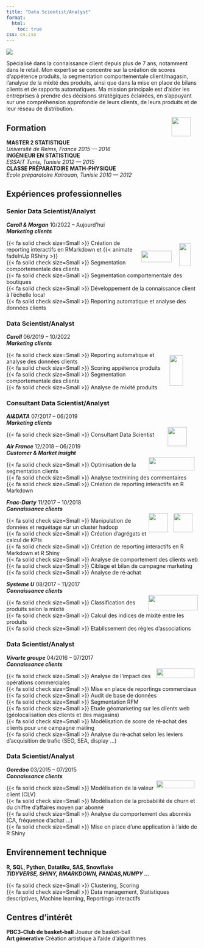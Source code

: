 ```yaml
---
title: "Data Scientist/Analyst"
format:
  html:
    toc: true
css: cv.css
---
```


::: {.animate__animated .animate__fadeInUp}
 
<img src="img/Abde.jpg"  class="imgcv">
<br>

<p class="auto">
Spécialisé dans la connaissance client depuis plus de 7 ans, notamment dans le retail. Mon expertise se concentre sur la création de scores d'appétence produits, la segmentation comportementale client/magasin, l'analyse de la mixité des produits, ainsi que dans la mise en place de bilans clients et de rapports automatiques. Ma mission principale est d'aider les entreprises à prendre des décisions stratégiques éclairées, en s'appuyant sur une compréhension approfondie de leurs clients, de leurs produits et de leur réseau de distribution. </p> ![](img/logo.png){width=50px height=50px style="float:right; margin-right:20px;"}

:::

::: {.animate__animated .animate__fadeInUp}

## Formation

**MASTER 2 STATISTIQUE** <br>*Université de Reims, France*  [*2015 --- 2016*]{.cvdate} <br>
**INGÉNIEUR EN STATISTIQUE** <br> *ESSAIT Tunis, Tunisie*  [*2012 --- 2015*]{.cvdate}<br>
**CLASSE PRÉPARATOIRE MATH‑PHYSIQUE**  <br> *Ecole préparatoire Kairouan, Tunisie*  [*2010 --- 2012*]{.cvdate} 

:::

::: {.animate__animated .animate__fadeInUp}

## Expériences professionnelles 

### Senior Data Scientist/Analyst

***Caroll & Morgan*** [10/2022 -- Aujourd'hui]{.cvdate} <br> ![](img/crl-dark.png){width=30px height=60px style="float:right; margin-right:20px; margin-top:40px"} ![](img/mgn-dark.png){width=80px height=30px style="float:right; margin-right:20px; margin-top:60px"} 
***Marketing clients***

{{< fa solid check size=Small >}} Création de reporting interactifs en RMarkdown et {{< animate fadeInUp RShiny >}} <br>
{{< fa solid check size=Small >}} Segmentation comportementale des clients <br>
{{< fa solid check size=Small >}} Segmentation comportementale des boutiques <br>
{{< fa solid check size=Small >}} Développement de la connaissance client à l’échelle local <br>
{{< fa solid check size=Small >}} Reporting automatique et analyse des données clients <br>

### Data Scientist/Analyst

***Caroll*** [06/2019 -- 10/2022]{.cvdate} <br> ![](img/crl-dark.png){width=35px height=80px style="float:right; margin-right:40px; margin-top:40px"} 
***Marketing clients***

:::

::: {.animate__animated .animate__fadeInUp}

{{< fa solid check size=Small >}} Reporting automatique et analyse des données clients <br>
{{< fa solid check size=Small >}} Scoring appétence produits <br>
{{< fa solid check size=Small >}} Segmentation comportementale des clients <br>
{{< fa solid check size=Small >}} Analyse de mixité produits <br>

### Consultant Data Scientist/Analyst {style="page-break-before: always"}

***AI&DATA*** [07/2017 -- 06/2019]{.cvdate} <br> ![](img/aid.png){width=50px height=50px style="float:right; margin-right:30px; margin-top:20px"} 
***Marketing clients***

{{< fa solid check size=Small >}} Consultant Data Scientist

***Air France*** [12/2018 -- 06/2019]{.cvdate} <br> ![](img/airfrance-dark.png){width=120px height=35px style="float:right; margin-right:10px; margin-top:20px"} 
***Customer & Market insight***

{{< fa solid check size=Small >}} Optimisation de la segmentation clients <br>
{{< fa solid check size=Small >}} Analyse textmining des commentaires <br>
{{< fa solid check size=Small >}} Création de reporting interactifs en R Markdown <br>

***Fnac‑Darty*** [11/2017 -- 10/2018]{.cvdate} <br> ![](img/fnac.png){width=50px height=50px style="float:right; margin-right:15px; margin-top:20px"} ![](img/Darty-dark.png){width=50px height=50px style="float:right; margin-right:15px; margin-top:20px"}
***Connaissance clients***

{{< fa solid check size=Small >}} Manipulation de données et requétage sur un cluster hadoop <br>
{{< fa solid check size=Small >}} Création d’agrégats et calcul de KPIs <br>
{{< fa solid check size=Small >}} Création de reporting interactifs en R Markdown et R Shiny <br>
{{< fa solid check size=Small >}} Analyse de comportement des clients web <br>
{{< fa solid check size=Small >}} Ciblage et bilan de campagne marketing <br>
{{< fa solid check size=Small >}} Analyse de ré‑achat <br>

***Systeme U*** [08/2017 -- 11/2017]{.cvdate} <br> ![](img/Systeme_U_2009_logo.png){width=130px height=40px style="float:right; margin-right:1px; margin-top:20px"} 
***Connaissance clients***

{{< fa solid check size=Small >}} Classification des produits selon la mixité <br>
{{< fa solid check size=Small >}} Calcul des indices de mixité entre les produits <br>
{{< fa solid check size=Small >}} Etablissement des règles d’associations <br>

### Data Scientist/Analyst
***Vivarte groupe*** [04/2016 -- 07/2017]{.cvdate} <br> ![](img/vivarte-dark.png){width=100px height=25px style="float:right; margin-right:10px; margin-top:20px"} 
***Connaissance clients***

{{< fa solid check size=Small >}} Analyse de l’impact des opérations commerciales <br>
{{< fa solid check size=Small >}} Mise en place de reportings commerciaux <br>
{{< fa solid check size=Small >}} Audit de base de données <br>
{{< fa solid check size=Small >}} Segmentation RFM <br>
{{< fa solid check size=Small >}} Etude géomarketing sur les clients web (géolocalisation des clients et des magasins) <br>
{{< fa solid check size=Small >}} Modélisation de score de ré‑achat des clients pour une campagne mailing <br>
{{< fa solid check size=Small >}} Analyse du ré‑achat selon les leviers d’acquisition de trafic (SEO, SEA, display …) <br>

### Data Scientist/Analyst {style="page-break-before: always"} 
***Ooredoo*** [03/2015 -- 07/2015]{.cvdate} <br> ![](img/Ooredoo.png){width=100px height=20px style="float:right; margin-right:10px; margin-top:20px"} 
***Connaissance clients***

{{< fa solid check size=Small >}} Modélisation de la valeur client (CLV) <br>
{{< fa solid check size=Small >}} Modélisation de la probabilité de churn et du chiffre d’affaires moyen par abonné <br>
{{< fa solid check size=Small >}} Analyse du comportement des abonnés (CA, fréquence d’achat …) <br>
{{< fa solid check size=Small >}} Mise en place d’une application à l’aide de R Shiny <br>

:::

::: {.animate__animated .animate__fadeInUp}

## Envirennement technique

**R, SQL, Python, Datatiku, SAS, Snowflake** <br>
***TIDYVERSE, SHINY, RMARKDOWN, PANDAS,NUMPY ...***

{{< fa solid check size=Small >}} Clustering, Scoring <br>
{{< fa solid check size=Small >}} Data management, Statistiques descriptives, Machine learning, Reportings interactifs <br>

:::

::: {.animate__animated .animate__fadeInUp}

## Centres d’intérêt
**PBC3‑Club de basket‑ball** 
Joueur de basket-ball <br>
**Art génerative**
Création artistique à l'aide d'algorithmes

:::

